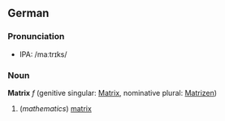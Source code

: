 ==German==
===Pronunciation===
*IPA: /maːtrɪks/

===Noun===
'''Matrix''' ''f'' (genitive singular: [[Matrix]], nominative plural: [[Matrizen]])

#(''mathematics'') [[matrix]]